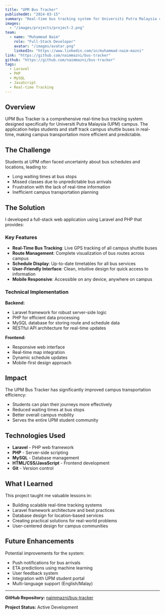 ```yaml
---
title: "UPM Bus Tracker"
publishedAt: "2024-03-15"
summary: "Real-time bus tracking system for Universiti Putra Malaysia campus to help students track shuttle buses efficiently."
images:
  - "/images/projects/project-2.png"
team:
  - name: "Muhammad Naim"
    role: "Full-Stack Developer"
    avatar: "/images/avatar.png"
    linkedIn: "https://www.linkedin.com/in/muhammad-naim-mazni"
link: "https://github.com/naimmazni/bus-tracker"
github: "https://github.com/naimmazni/bus-tracker"
tags:
  - Laravel
  - PHP
  - MySQL
  - JavaScript
  - Real-time Tracking
---
```


## Overview

UPM Bus Tracker is a comprehensive real-time bus tracking system designed specifically for Universiti Putra Malaysia (UPM) campus. The application helps students and staff track campus shuttle buses in real-time, making campus transportation more efficient and predictable.

## The Challenge

Students at UPM often faced uncertainty about bus schedules and locations, leading to:

- Long waiting times at bus stops
- Missed classes due to unpredictable bus arrivals
- Frustration with the lack of real-time information
- Inefficient campus transportation planning

## The Solution

I developed a full-stack web application using Laravel and PHP that provides:

### Key Features

- **Real-Time Bus Tracking**: Live GPS tracking of all campus shuttle buses
- **Route Management**: Complete visualization of bus routes across campus
- **Schedule Display**: Up-to-date timetables for all bus services
- **User-Friendly Interface**: Clean, intuitive design for quick access to information
- **Mobile Responsive**: Accessible on any device, anywhere on campus

### Technical Implementation

**Backend:**

- Laravel framework for robust server-side logic
- PHP for efficient data processing
- MySQL database for storing route and schedule data
- RESTful API architecture for real-time updates

**Frontend:**

- Responsive web interface
- Real-time map integration
- Dynamic schedule updates
- Mobile-first design approach

## Impact

The UPM Bus Tracker has significantly improved campus transportation efficiency:

- Students can plan their journeys more effectively
- Reduced waiting times at bus stops
- Better overall campus mobility
- Serves the entire UPM student community

## Technologies Used

- **Laravel** - PHP web framework
- **PHP** - Server-side scripting
- **MySQL** - Database management
- **HTML/CSS/JavaScript** - Frontend development
- **Git** - Version control

## What I Learned

This project taught me valuable lessons in:

- Building scalable real-time tracking systems
- Laravel framework architecture and best practices
- Database design for location-based services
- Creating practical solutions for real-world problems
- User-centered design for campus communities

## Future Enhancements

Potential improvements for the system:

- Push notifications for bus arrivals
- ETA predictions using machine learning
- User feedback system
- Integration with UPM student portal
- Multi-language support (English/Malay)

---

**GitHub Repository:** [naimmazni/bus-tracker](https://github.com/naimmazni/bus-tracker)

**Project Status:** Active Development
